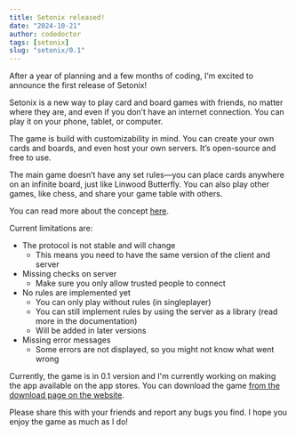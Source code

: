 ```yaml
---
title: Setonix released!
date: "2024-10-21"
author: codedoctor
tags: [setonix]
slug: "setonix/0.1"
---
```


After a year of planning and a few months of coding, I’m excited to announce the first release of Setonix!

Setonix is a new way to play card and board games with friends, no matter where they are, and even if you don’t have an internet connection. You can play it on your phone, tablet, or computer.

The game is build with customizability in mind. You can create your own cards and boards, and even host your own servers. It’s open-source and free to use.

The main game doesn’t have any set rules—you can place cards anywhere on an infinite board, just like Linwood Butterfly. You can also play other games, like chess, and share your game table with others.

You can read more about the concept [here](https://github.com/LinwoodDev/Setonix/discussions/26).

Current limitations are:

* The protocol is not stable and will change
  * This means you need to have the same version of the client and server
* Missing checks on server
  * Make sure you only allow trusted people to connect
* No rules are implemented yet
  * You can only play without rules (in singleplayer)
  * You can still implement rules by using the server as a library (read more in the documentation)
  * Will be added in later versions
* Missing error messages
  * Some errors are not displayed, so you might not know what went wrong

Currently, the game is in 0.1 version and I'm currently working on making the app available on the app stores. You can download the game [from the download page on the website](https://setonix.world/downloads).

Please share this with your friends and report any bugs you find. I hope you enjoy the game as much as I do!
